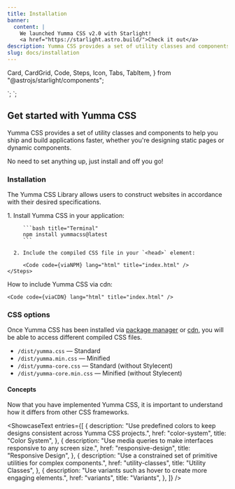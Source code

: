 ```yaml
---
title: Installation
banner:
  content: |
    We launched Yumma CSS v2.0 with Starlight!
    <a href="https://starlight.astro.build/">Check it out</a>
description: Yumma CSS provides a set of utility classes and components to help you ship and build applications faster, whether you're designing static pages or dynamic components.
slug: docs/installation
---
```


  Card,
  CardGrid,
  Code,
  Steps,
  Icon,
  Tabs,
  TabItem,
} from "@astrojs/starlight/components";


<link rel="stylesheet" href="/dist/yumma-core.min.css">`;

<link href="https://cdn.jsdelivr.net/gh/yumma-lib/yumma-css@latest/dist/yumma.min.css" rel="stylesheet" crossorigin="anonymous">`;


## Get started with Yumma CSS

Yumma CSS provides a set of utility classes and components to help you ship and build applications faster, whether you're designing static pages or dynamic components.

No need to set anything up, just install and off you go!

### Installation

The Yumma CSS Library allows users to construct websites in accordance with their desired specifications.

<Tabs>
  <TabItem label="Package Manager" icon="seti:npm">
    <Steps>
      1. Install Yumma CSS in your application:

         ```bash title="Terminal"
         npm install yummacss@latest
         ```

      2. Include the compiled CSS file in your `<head>` element:

         <Code code={viaNPM} lang="html" title="index.html" />
    </Steps>

  </TabItem>

  <TabItem label="Framework Guides" icon="open-book">
    <ShowcaseImage
      entries={[
        {
          thumbnail: import('/src/assets/images/angular.png'),
          description: 'A scalable web app framework.',
          href: 'integrations/angular',
          title: 'Angular'
        },
        {
          thumbnail: import('/src/assets/images/dotnet.png'),
          description: 'Dynamic server-side web apps.',
          href: 'integrations/dotnet',
          title: 'ASP.NET'
        },
        {
          thumbnail: import('/src/assets/images/astro.png'),
          description: 'Modern static site builder.',
          href: 'integrations/astro',
          title: 'Astro'
        },
        {
          thumbnail: import('/src/assets/images/nextjs.png'),
          description: 'An advanced React framework.',
          href: 'integrations/nextjs',
          title: 'Next.js'
        },
        {
          thumbnail: import('/src/assets/images/react.png'),
          description: 'Library for interactive UIs.',
          href: 'integrations/react',
          title: 'React'
        },
        {
          thumbnail: import('/src/assets/images/svelte.png'),
          description: 'Framework compiling into JS.',
          href: 'integrations/svelte',
          title: 'Svelte'
        },
        {
          thumbnail: import('/src/assets/images/vite.png'),
          description: 'Fast build tool for web apps.',
          href: 'integrations/vite',
          title: 'Vite'
        },
        {
          thumbnail: import('/src/assets/images/vue.png'),
          description: 'Progressive JavaScript framework.',
          href: 'integrations/vue',
          title: 'Vue'
        }
      ]}
    />
  </TabItem>

  <TabItem label="Play CDN" icon="seti:html">
    How to include Yumma CSS via cdn:

    <Code code={viaCDN} lang="html" title="index.html" />

  </TabItem>
</Tabs>

### CSS options

Once Yumma CSS has been installed via [package manager](https://www.npmjs.com/package/yummacss) or [cdn](https://www.jsdelivr.com/package/npm/yummacss), you will be able to access different compiled CSS files.

- `/dist/yumma.css` — Standard
- `/dist/yumma.min.css` — Minified
- `/dist/yumma-core.css` — Standard (without Stylecent)
- `/dist/yumma-core.min.css` — Minified (without Stylecent)

#### Concepts

Now that you have implemented Yumma CSS, it is important to understand how it differs from other CSS frameworks.

<ShowcaseText
  entries={[
    {
      description:
        "Use predefined colors to keep designs consistent across Yumma CSS projects.",
      href: "color-system",
      title: "Color System",
    },
    {
      description:
        "Use media queries to make interfaces responsive to any screen size.",
      href: "responsive-design",
      title: "Responsive Design",
    },
    {
      description:
        "Use a constrained set of primitive utilities for complex components.",
      href: "utility-classes",
      title: "Utility Classes",
    },
    {
      description:
        "Use variants such as hover to create more engaging elements.",
      href: "variants",
      title: "Variants",
    },
  ]}
/>
